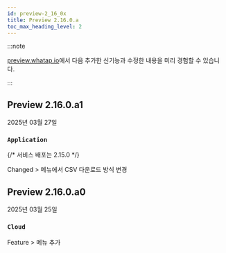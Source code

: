 ```yaml
---
id: preview-2_16_0x
title: Preview 2.16.0.a
toc_max_heading_level: 2
---
```


<head>
<meta name="robots" content="noindex, nofollow"/>
</head>

:::note

[preview.whatap.io](https://preview.whatap.io)에서 다음 추가한 신기능과 수정한 내용을 미리 경험할 수 있습니다. 

:::

## Preview 2.16.0.a1

2025년 03월 27일

<div class='indentTab'>


### `Application`

{/* 서비스 배포는 2.15.0 */}

<Status priority='1'>Changed</Status> <Cmdname sid="side_analysis" className="uitext" /> &gt; <Cmdname sid="side_txSearch" className="uitext" /> 메뉴에서 CSV 다운로드 방식 변경

</div>

## Preview 2.16.0.a0

2025년 03월 25일

<div class='indentTab'>

### `Cloud`

<Status priority='1'>Feature</Status> <Cmdname sid="side_management" className="uitext" /> &gt; <Cmdname sid="side_maintenancePlan" className="uitext" /> 메뉴 추가

</div>